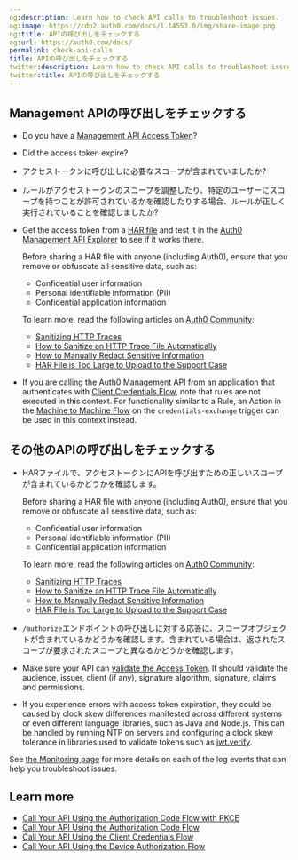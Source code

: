 ```yaml
---
og:description: Learn how to check API calls to troubleshoot issues.
og:image: https://cdn2.auth0.com/docs/1.14553.0/img/share-image.png
og:title: APIの呼び出しをチェックする
og:url: https://auth0.com/docs/
permalink: check-api-calls
title: APIの呼び出しをチェックする
twitter:description: Learn how to check API calls to troubleshoot issues.
twitter:title: APIの呼び出しをチェックする
---
```


## Management APIの呼び出しをチェックする

* Do you have a [Management API Access Token](/docs/secure/tokens/access-tokens/management-api-access-tokens)?
* Did the <Tooltip tip="Access Token: Authorization credential, in the form of an opaque string or JWT, used to access an API." cta="View Glossary" href="/docs/glossary?term=access+token">access token</Tooltip> expire?
* アクセストークンに呼び出しに必要なスコープが含まれていましたか?
* ルールがアクセストークンのスコープを調整したり、特定のユーザーにスコープを持つことが許可されているかを確認したりする場合、ルールが正しく実行されていることを確認しましたか?
* Get the access token from a [HAR file](/docs/troubleshoot/troubleshooting-tools/generate-and-analyze-har-files) and test it in the [Auth0 Management API Explorer](https://auth0.com/docs/api/management/v2) to see if it works there.

  <Warning>

  Before sharing a HAR file with anyone (including Auth0), ensure that you remove or obfuscate all sensitive data, such as:

  + Confidential user information
  + Personal identifiable information (PII)
  + Confidential application information

  To learn more, read the following articles on [Auth0 Community](https://community.auth0.com):

  + [Sanitizing HTTP Traces](https://community.auth0.com/t/sanitizing-http-traces/119488)
  + [How to Sanitize an HTTP Trace File Automatically](https://community.auth0.com/t/how-to-sanitize-a-http-trace-file-automatically/120583)
  + [How to Manually Redact Sensitive Information](https://community.auth0.com/t/how-to-manually-redact-sensitive-information/122554)
  + [HAR File is Too Large to Upload to the Support Case](https://community.auth0.com/t/har-file-is-too-large-to-upload-to-the-support-case/122488)
  </Warning>
* If you are calling the Auth0 <Tooltip tip="Management API: A product to allow customers to perform administrative tasks." cta="View Glossary" href="/docs/glossary?term=Management+API">Management API</Tooltip> from an application that authenticates with [Client Credentials Flow](/docs/get-started/authentication-and-authorization-flow/client-credentials-flow), note that rules are not executed in this context. For functionality similar to a Rule, an Action in the [Machine to Machine Flow](/docs/customize/actions/explore-triggers/machine-to-machine-trigger) on the `credentials-exchange` trigger can be used in this context instead.

## その他のAPIの呼び出しをチェックする

* HARファイルで、アクセストークンにAPIを呼び出すための正しいスコープが含まれているかどうかを確認します。

  <Warning>

  Before sharing a HAR file with anyone (including Auth0), ensure that you remove or obfuscate all sensitive data, such as:

  + Confidential user information
  + Personal identifiable information (PII)
  + Confidential application information

  To learn more, read the following articles on [Auth0 Community](https://community.auth0.com):

  + [Sanitizing HTTP Traces](https://community.auth0.com/t/sanitizing-http-traces/119488)
  + [How to Sanitize an HTTP Trace File Automatically](https://community.auth0.com/t/how-to-sanitize-a-http-trace-file-automatically/120583)
  + [How to Manually Redact Sensitive Information](https://community.auth0.com/t/how-to-manually-redact-sensitive-information/122554)
  + [HAR File is Too Large to Upload to the Support Case](https://community.auth0.com/t/har-file-is-too-large-to-upload-to-the-support-case/122488)
  </Warning>
* `/authorize`エンドポイントの呼び出しに対する応答に、スコープオブジェクトが含まれているかどうかを確認します。含まれている場合は、返されたスコープが要求されたスコープと異なるかどうかを確認します。
* Make sure your API can [validate the Access Token](/docs/secure/tokens/access-tokens/validate-access-tokens). It should validate the <Tooltip tip="Audience: Unique identifier of the audience for an issued token. Named aud in a token, its value contains the ID of either an application (Client ID) for an ID Token or an API (API Identifier) for an Access Token." cta="View Glossary" href="/docs/glossary?term=audience">audience</Tooltip>, issuer, client (if any), signature algorithm, signature, claims and permissions.
* If you experience errors with access token expiration, they could be caused by clock skew differences manifested across different systems or even different language libraries, such as Java and Node.js. This can be handled by running NTP on servers and configuring a clock skew tolerance in libraries used to validate tokens such as [jwt.verify](https://github.com/auth0/node-jsonwebtoken#jwtverifytoken-secretorpublickey-options-callback).

<Callout icon="file-lines" color="#0EA5E9" iconType="regular">

See [the Monitoring page](/docs/deploy-monitor/monitor) for more details on each of the log events that can help you troubleshoot issues.

</Callout>

## Learn more

* [Call Your API Using the Authorization Code Flow with PKCE](/docs/get-started/authentication-and-authorization-flow/authorization-code-flow-with-pkce/call-your-api-using-the-authorization-code-flow-with-pkce)
* [Call Your API Using the Authorization Code Flow](/docs/get-started/authentication-and-authorization-flow/authorization-code-flow/call-your-api-using-the-authorization-code-flow)
* [Call Your API Using the Client Credentials Flow](/docs/get-started/authentication-and-authorization-flow/client-credentials-flow/call-your-api-using-the-client-credentials-flow)
* [Call Your API Using the Device Authorization Flow](/docs/get-started/authentication-and-authorization-flow/device-authorization-flow/call-your-api-using-the-device-authorization-flow)